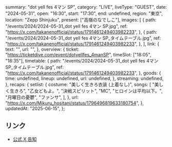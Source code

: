   summary: "dot yell fes 4マン SP",
  category: "LIVE",
  liveType: "GUEST",
  date: "2024-05-31",
  open: "16:30",
  start: "17:30",
  end: undefined,
  region: "東京",
  location: "Zepp Shinjuku",
  present: ["高嶺のなでしこ"],
  images: [
    {
      path: "/events/2024/2024-05-31_dot yell fes 4マン SP.jpg",
      ref: "https://x.com/takanenofficial/status/1791461249403982233",
    },
    {
      path: "/events/2024/2024-05-31_dot yell fes 4マン SP_タイムテーブル.jpg",
      ref: "https://x.com/takanenofficial/status/1791461249403982233",
    },
  ],
  link: {
    text: "",
    url: "",
  },
  overview: {
    ticket: "https://ticketdive.com/event/dotyellfes_4manSP",
    timeSlot: ["18:05", "18:35"],
    timetable: {
      path: "/events/2024/2024-05-31_dot yell fes 4マン SP_タイムテーブル.jpg",
      ref: "https://x.com/takanenofficial/status/1791461249403982233",
    },
    goods: {
      time: undefined,
      lineup: undefined,
      url: undefined,
    },
    streaming: undefined,
  },
  recaps: {
    setlist: {
      costume: "美しく生きろ衣装 (上着なし)",
      songs: [
        "美しく生きろ",
        "乙女どもよ。",
        "決戦スピリット",
        "MC",
        "ヒロインは平均以下。",
        "月曜日の憂鬱",
        "ファンサ",
      ],
    },
    url: "https://x.com/Mikuru_hositani/status/1796496819633180754",
  },
  updatedAt: "2025-06-15",
};

## リンク

- [公式 X 告知](https://x.com/takanenofficial/status/1791461249403982233)

